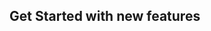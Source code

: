 

## Get Started with new features

<Row>

<Column colLg={4} colMd={4} noGutterMdLeft>
<ArticleCard
    color="dark"
    title="Cloud Pak for Applications"
    subTitle="Read about Cloud Pak for Applications."
    href="/apps/cp4a_overview/"
    >

</ArticleCard>
</Column>

<Column colLg={4} colMd={4} noGutterMdLeft>
<ArticleCard
    color="dark"
    title="Cloud Pak for Automation"
    subTitle="Read about Cloud Pak for Automation."
    href="/automation/introduction/"
    >

</ArticleCard>

</Column>

<Column colLg={4} colMd={4} noGutterMdLeft>
<ArticleCard
    color="dark"
    title="Cloud Pak for Integration"
    subTitle="Read about Cloud Pak for Integration."
    href="/integration/introduction/"
    >

</ArticleCard>
</Column>
</Row>

<Row>

<Column colLg={4} colMd={4} noGutterMdLeft>
<ArticleCard
    color="dark"
    title="Cloud Pak for Multicloud Management"
    subTitle="Read about Cloud Pak for Multicloud Management."
    href="/mcm/cp4mcm_introduction/"
    >

</ArticleCard>

</Column>

<Column colLg={4} colMd={4} noGutterMdLeft>
<ArticleCard
    color="dark"
    title="Multiple Cloud Pak Implementation"
    subTitle="Read about Implementing Multiple Cloud Paks."
    href="/multipak/multipak_overview/"
    >

</ArticleCard>
</Column>
<Column colLg={4} colMd={4} noGutterMdLeft>
<ArticleCard
    color="dark"
    title="OpenShift Platform"
    subTitle="Read about the OpenShift Platform."
    href="/ocp/introduction/"
    >

</ArticleCard>
</Column>
</Row>
